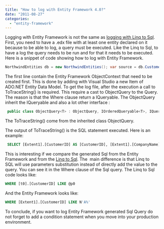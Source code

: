 ```yaml
---
title: "How to log with Entity Framework 4.0?"
date: "2011-08-27"
categories: 
  - "entity-framework"
---
```


Logging with Entity Framework is not the same as [logging with Linq to Sql](./how-to-log-with-linq-to-sql "How to log with Linq to Sql?"). First, you need to have a .edx file with at least one entity declared on it because to be able to log, a query must be executed. Like the Linq to Sql, to have a log the query needs to be run and for that it needs to be executed. Here is a snippet of code showing how to log with Entity Framework.

```csharp
NorthwindEntities db = new NorthwindEntities(); var source = db.Customers.Where(c => c.CustomerID.StartsWith("A")); this.gridEF.DataSource = source; this.gridEF.DataBind(); sqlEF.Text = (source as ObjectQuery).ToTraceString(); 
```

The first line contain the Entity Framework ObjectContext that need to be created first. This is done by adding with Visual Studio a new Item of ADO.NET Entity Data Model. To get the log file, after the execution a call to ToTraceString() is required. This require a cast to ObjectQuery to the Query. The reason is that the Where clause return a IQueryable. The ObjectQuery inherit the IQueryable and also a lot other interface :


```csharp
 public class ObjectQuery<T> : ObjectQuery, IOrderedQueryable<T>, IQueryable<T>, IEnumerable<T>, IOrderedQueryable, IQueryable, IEnumerable, IListSource 
```

The ToTraceString() come from the inherited class ObjectQuery.

The output of ToTraceString() is the SQL statement executed. Here is an example:


```sql
 SELECT [Extent1].[CustomerID] AS [CustomerID], [Extent1].[CompanyName] AS [CompanyName] FROM [dbo].[Customers] AS [Extent1] WHERE [Extent1].[CustomerID] LIKE N'A%' 
```


This is interesting if we compare the generated Sql from the Entity Framework and from the [Linq to Sql](./how-to-log-with-linq-to-sql "How to log with Linq to Sql?"). The  main difference is that Linq to SQL will use parameters substitution instead of directly add the value to the query. You can see it in the Where clause of the Sql query. The Linq to Sql code looks like:


```sql
WHERE [t0].[CustomerID] LIKE @p0
```


And the Entity Framework looks like:


```sql
WHERE [Extent1].[CustomerID] LIKE N'A%'
```


To conclude, if you want to log Entity Framework generated Sql Query do not forget to add a condition statement when you move into your production environment.
